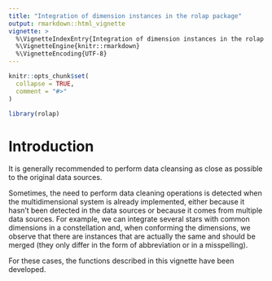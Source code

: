 ```yaml
---
title: "Integration of dimension instances in the rolap package"
output: rmarkdown::html_vignette
vignette: >
  %\VignetteIndexEntry{Integration of dimension instances in the rolap package}
  %\VignetteEngine{knitr::rmarkdown}
  %\VignetteEncoding{UTF-8}
---
```


```r
knitr::opts_chunk$set(
  collapse = TRUE,
  comment = "#>"
)
```

```r
library(rolap)
```

# Introduction

It is generally recommended to perform data cleansing as close as possible to the original data sources.

Sometimes, the need to perform data cleaning operations is detected when the multidimensional system is already implemented, either because it hasn't been detected in the data sources or because it comes from multiple data sources. For example, we can integrate several stars with common dimensions in a constellation and, when conforming the dimensions, we observe that there are instances that are actually the same and should be merged (they only differ in the form of abbreviation or in a misspelling). 

For these cases, the functions described in this vignette have been developed.

